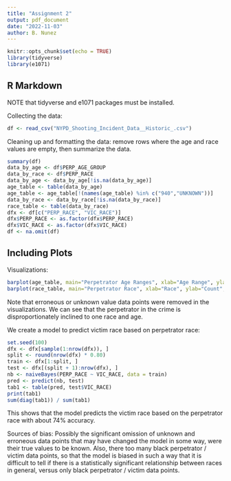 ```yaml
---
title: "Assignment 2"
output: pdf_document
date: "2022-11-03"
author: B. Nunez
---
```


```r
knitr::opts_chunk$set(echo = TRUE)
library(tidyverse)
library(e1071)
```

## R Markdown

NOTE that tidyverse and e1071 packages must be installed.

Collecting the data:

```r
df <- read_csv("NYPD_Shooting_Incident_Data__Historic_.csv")
```

Cleaning up and formatting the data: remove rows where the age and race values are empty, then summarize the data.

```r
summary(df)
data_by_age <- df$PERP_AGE_GROUP
data_by_race <- df$PERP_RACE
data_by_age <- data_by_age[!is.na(data_by_age)]
age_table <- table(data_by_age)
age_table <- age_table[!(names(age_table) %in% c("940","UNKNOWN"))]
data_by_race <- data_by_race[!is.na(data_by_race)]
race_table <- table(data_by_race)
dfx <- df[c("PERP_RACE", "VIC_RACE")]
dfx$PERP_RACE <- as.factor(dfx$PERP_RACE)
dfx$VIC_RACE <- as.factor(dfx$VIC_RACE)
df <- na.omit(df)
```

## Including Plots

Visualizations:

```r
barplot(age_table, main="Perpetrator Age Ranges", xlab="Age Range", ylab="Count")
barplot(race_table, main="Perpetrator Race", xlab="Race", ylab="Count", cex.names=0.5)
```

Note that erroneous or unknown value data points were removed in the visualizations. We can see that the perpetrator in the crime is disproportionately inclined to one race and age.

We create a model to predict victim race based on perpetrator race:

```r
set.seed(100)
dfx <- dfx[sample(1:nrow(dfx)), ]
split <- round(nrow(dfx) * 0.80)
train <- dfx[1:split, ]
test <- dfx[(split + 1):nrow(dfx), ]
nb <- naiveBayes(PERP_RACE ~ VIC_RACE, data = train)
pred <- predict(nb, test)
tab1 <- table(pred, test$VIC_RACE)
print(tab1)
sum(diag(tab1)) / sum(tab1)
```

This shows that the model predicts the victim race based on the perpetrator race with about 74% accuracy.

Sources of bias: Possibly the significant omission of unknown and erroneous data points that may have changed the model in some way, were their true values to be known. 
Also, there too many black perpetrator / victim data points, so that the model is biased in such a way that it is difficult to tell if there is a statistically significant relationship between races in general, versus only black perpetrator / victim data points.


